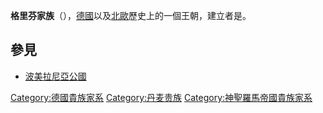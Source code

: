 {{Multiple issues|
{{Expand language|1=en|time=2020-10-11T11:59:54+00:00}}
{{Unreferenced|time=2020-10-11T11:59:54+00:00}}
}}
{{Royal house
|surname      = 格里芬家族
|coat of arms = [[File:POL_województwo_zachodniopomorskie_COA.svg|100px]]
|country      = [[德國|德國]]、[[丹麥|丹麥]]、[[瑞典|瑞典]]、[[挪威|挪威]]
|titles       = [[波美拉尼亞公國|波美拉尼亞公爵]]<br>[[丹麥君主列表|丹麥國王]]<br>[[瑞典君主列表|瑞典國王]]<br>[[挪威君主列表|挪威國王]]
|founder      = [[瓦提斯拉瓦一世|瓦提斯拉瓦一世]]
|final ruler  = [[波吉斯瓦夫十四世|波吉斯瓦夫十四世]]
|founding year= 1120年代
|dissolution  = 1660年
}}
'''格里芬家族'''（{{lang-de|Greifen}}），[[德國|德國]]以及[[北歐|北歐]]歷史上的一個王朝，建立者是{{le|瓦提斯拉瓦一世|Wartislaw I, Duke of Pomerania}}。

== 參見 ==
* [[波美拉尼亞公國|波美拉尼亞公國]]

{{歐洲各國王室|中歐}}
{{Authority control}}

[[Category:德國貴族家系|Category:德國貴族家系]]
[[Category:丹麦贵族|Category:丹麦贵族]]
[[Category:神聖羅馬帝國貴族家系|Category:神聖羅馬帝國貴族家系]]
